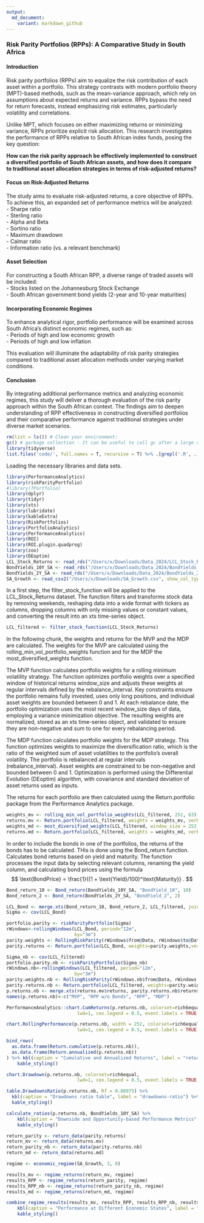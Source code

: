 ```yaml
---
output:
  md_document:
    variant: markdown_github
---
```


### Risk Parity Portfolios (RPPs): A Comparative Study in South Africa  

#### Introduction  
Risk parity portfolios (RPPs) aim to equalize the risk contribution of each asset within a portfolio. This strategy contrasts with modern portfolio theory (MPT)-based methods, such as the mean-variance approach, which rely on assumptions about expected returns and variance. RPPs bypass the need for return forecasts, instead emphasizing risk estimates, particularly volatility and correlations.  

Unlike MPT, which focuses on either maximizing returns or minimizing variance, RPPs prioritize explicit risk allocation. This research investigates the performance of RPPs relative to South African index funds, posing the key question:  

**How can the risk parity approach be effectively implemented to construct a diversified portfolio of South African assets, and how does it compare to traditional asset allocation strategies in terms of risk-adjusted returns?**  

#### Focus on Risk-Adjusted Returns  
The study aims to evaluate risk-adjusted returns, a core objective of RPPs. To achieve this, an expanded set of performance metrics will be analyzed:  
- Sharpe ratio  
- Sterling ratio  
- Alpha and Beta  
- Sortino ratio  
- Maximum drawdown  
- Calmar ratio  
- Information ratio (vs. a relevant benchmark)  

#### Asset Selection  
For constructing a South African RPP, a diverse range of traded assets will be included:  
- Stocks listed on the Johannesburg Stock Exchange  
- South African government bond yields (2-year and 10-year maturities)  

#### Incorporating Economic Regimes  
To enhance analytical rigor, portfolio performance will be examined across South Africa’s distinct economic regimes, such as:  
- Periods of high and low economic growth  
- Periods of high and low inflation  

This evaluation will illuminate the adaptability of risk parity strategies compared to traditional asset allocation methods under varying market conditions.  

#### Conclusion  
By integrating additional performance metrics and analyzing economic regimes, this study will deliver a thorough evaluation of the risk parity approach within the South African context. The findings aim to deepen understanding of RPP effectiveness in constructing diversified portfolios and their comparative performance against traditional strategies under diverse market scenarios.  

```r

rm(list = ls()) # Clean your environment:
gc() # garbage collection - It can be useful to call gc after a large object has been removed, as this may prompt R to return memory to the operating system.
library(tidyverse)
list.files('code/', full.names = T, recursive = T) %>% .[grepl('.R', .)] %>% as.list() %>% walk(~source(.))
```

Loading the necessary libraries and data sets. 
```r
library(PerformanceAnalytics)
library(riskParityPortfolio)
#library(fPortfolio)
library(dplyr)
library(tidyr)
library(xts)
library(lubridate)
library(kableExtra)
library(RiskPortfolios)
library(PortfolioAnalytics)
library(PerformanceAnalytics)
library(ROI)
library(ROI.plugin.quadprog)
library(zoo)
library(DEoptim)
LCL_Stock_Returns <- read_rds("/Users/x/Downloads/Data_2024/LCL_Stock_Returns.rds")
BondYields_10Y_SA <- read_rds("/Users/x/Downloads/Data_2024/BondYields_10Y_SA.rds")
BondYields_2Y_SA <- read_rds("/Users/x/Downloads/Data_2024/BondYields_2Y_SA.rds")
SA_Growth <- read_csv2("/Users/x/Downloads/SA_Growth.csv", show_col_types = FALSE)
```

In a first step, the filter_stock_function will be applied to the LCL_Stock_Returns dataset. The function filters and transforms stock data by removing weekends, reshaping data into a wide format with tickers as columns, dropping columns with only missing values or constant values, and converting the result into an xts time-series object.

```r
LCL_filtered <- filter_stock_function(LCL_Stock_Returns)
```

In the following chunk, the weights and returns for the MVP and the MDP are calculated. The weights for the MVP are calculated using the rolling_min_vol_portfolio_weights function and for the MDP the most_diversified_weights function. 

The MVP function calculates portfolio weights for a rolling minimum volatility strategy. The function optimizes portfolio weights over a specified window of historical returns window_size and adjusts these weights at regular intervals defined by the rebalance_interval. Key constraints ensure the portfolio remains fully invested, uses only long positions, and individual asset weights are bounded between 0 and 1. At each rebalance date, the portfolio optimization uses the most recent window_size days of data, employing a variance minimization objective. The resulting weights are normalized, stored as an xts time-series object, and validated to ensure they are non-negative and sum to one for every rebalancing period.

The MDP function calculates portfolio weights for the MDP strategy. This function optimizes weights to maximize the diversification ratio, which is the ratio of the weighted sum of asset volatilities to the portfolio's overall volatility. The portfolio is rebalanced at regular intervals (rebalance_interval). Asset weights are constrained to be non-negative and bounded between 0 and 1. Optimization is performed using the Differential Evolution (DEoptim) algorithm, with covariance and standard deviation of asset returns used as inputs. 

The returns for each portfolio are then calculated using the Return.portfolio package from the Performance Analytics package.

```r
weights_mv <- rolling_min_vol_portfolio_weights(LCL_filtered, 252, 63)
returns.mv <- Return.portfolio(LCL_filtered, weights = weights_mv, verbose = TRUE)
weights_md <- most_diversified_weights(LCL_filtered, window_size = 252, rebalance_interval = 63) 
returns.md <- Return.portfolio(LCL_filtered, weights = weights_md, verbose = TRUE)
```

In order to include the bonds in one of the portfolios, the returns of the bonds has to be calculated. THis is done using the Bond_return function. Calculates bond returns based on yield and maturity. The function processes the input data by selecting relevant columns, renaming the yield column, and calculating bond prices using the formula 
$$ \text{BondPrice} = \frac{1}{(1 + \text{Yield}/100)^\text{Maturity}} . $$

```r
Bond_return_10 <- Bond_return(BondYields_10Y_SA, "BondYield_10", 10)
Bond_return_2 <- Bond_return(BondYields_2Y_SA, "BondYield_2", 2)
```

```r
LCL_Bond <- merge.xts(Bond_return_10, Bond_return_2, LCL_filtered, join = "inner")
Sigma <- cov(LCL_Bond)
```

```r
portfolio.parity <- riskParityPortfolio(Sigma)
rWindows<-rollingWindows(LCL_Bond, period="12m",
                         by="3m")
parity.weights <- RollingRiskParity(rWindows$from@Data, rWindows$to@Data, LCL_Bond) %>% na.omit()
parity.returns <- Return.portfolio(LCL_Bond, weights=parity.weights,verbose=TRUE)
```

```r
Sigma_nb <- cov(LCL_filtered)
portfolio.parity.nb <- riskParityPortfolio(Sigma_nb)
rWindows.nb<-rollingWindows(LCL_filtered, period="12m",
                         by="3m")
parity.weights.nb <- RollingRiskParity(rWindows.nb$from@Data, rWindows.nb$to@Data, LCL_filtered) %>% na.omit()
parity.returns.nb <- Return.portfolio(LCL_filtered, weights=parity.weights.nb,verbose=TRUE)
p.returns.nb <- merge.xts(returns.mv$returns, parity.returns.nb$returns, parity.returns$returns, returns.md$returns, join = "inner")
names(p.returns.nb)<-c("MVP", "RPP w/o Bonds", "RPP", "MDP")
```

```r
PerformanceAnalytics::chart.CumReturns(p.returns.nb, colorset=rich6equal,
                          lwd=1, cex.legend = 0.5, event.labels = TRUE, main = "", legend.loc = "topleft")
```

```r
chart.RollingPerformance(p.returns.nb, width = 252, colorset=rich6equal,
                          lwd=1, cex.legend = 0.5, event.labels = TRUE, main = "", legend.loc = "top")
```

```r
bind_rows(
  as.data.frame(Return.cumulative(p.returns.nb)),
  as.data.frame(Return.annualized(p.returns.nb))
) %>% kbl(caption = "Cumulative and Annualized Returns", label = "returns") %>% 
    kable_styling()
```

```r
chart.Drawdown(p.returns.nb, colorset=rich6equal,
                          lwd=1, cex.legend = 0.5, event.labels = TRUE, main = "", legend.loc = "bottom")
```

```r
table.DrawdownsRatio(p.returns.nb, Rf = 0.08975) %>%
  kbl(caption = "Drawdowns ratio table", label = "drawdowns-ratio") %>%
  kable_styling()
```

```r
calculate_ratios(p.returns.nb, BondYields_10Y_SA) %>% 
    kbl(caption = "Downside and Opportunity-based Performance Metrics", label = "downside-metrics") %>%
    kable_styling()
```

```r
return_parity <- return_data(parity.returns)
return_mv <- return_data(returns.mv)
return_parity_nb <- return_data(parity.returns.nb)
return_md <- return_data(returns.md)

regime <- economic_regime(SA_Growth, 3, 0)

results_mv <- regime_returns(return_mv, regime)
results_RPP <- regime_returns(return_parity, regime)
results_RPP_nb <- regime_returns(return_parity_nb, regime)
results_md <- regime_returns(return_md, regime)

combine_regime_results(results_mv, results_RPP, results_RPP_nb, results_md) %>% 
    kbl(caption = "Performance at Different Economic States", label = "regime") %>% 
    kable_styling()
```



